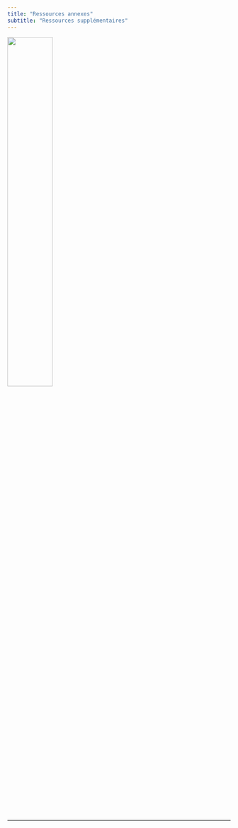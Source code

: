 ```yaml
---
title: "Ressources annexes"
subtitle: "Ressources supplémentaires"
---
```



::: {.column-margin}
![](img/rzine.png){width="45%"}
:::

---